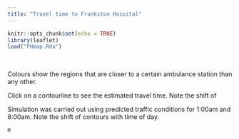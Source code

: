 ```yaml
---
title: "Travel time to Frankston Hospital"
---
```


```r
knitr::opts_chunk$set(echo = TRUE)
library(leaflet)
load("FHmap.Rda")
```
<br>

Colours show the regions that are closer to a certain ambulance station than any other.

Click on a contourline to see the estimated travel time. Note the shift of

Simulation was carried out using predicted traffic conditions for 1:00am and 8:00am. Note the shift of
contours with time of day.

```r
m
```


